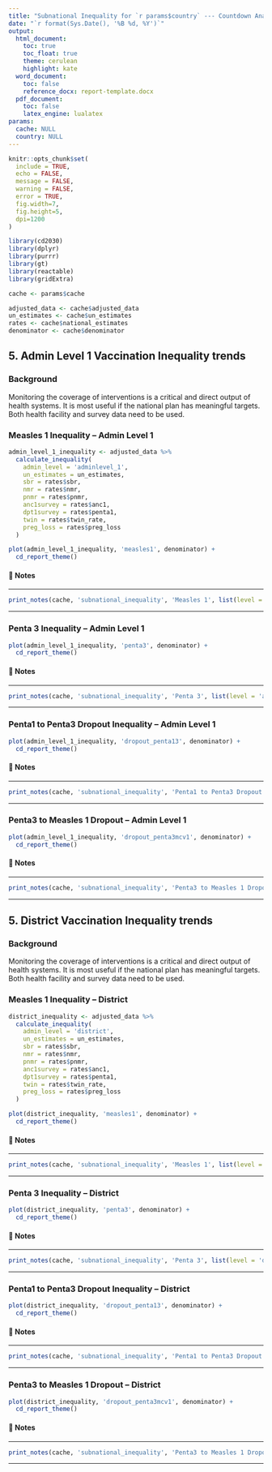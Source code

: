 ```yaml
---
title: "Subnational Inequality for `r params$country` --- Countdown Analysis"
date: "`r format(Sys.Date(), '%B %d, %Y')`"
output: 
  html_document:
    toc: true
    toc_float: true
    theme: cerulean
    highlight: kate
  word_document:
    toc: false
    reference_docx: report-template.docx
  pdf_document:
    toc: false
    latex_engine: lualatex
params:
  cache: NULL
  country: NULL
---
```


```r
knitr::opts_chunk$set(
  include = TRUE,
  echo = FALSE,
  message = FALSE,
  warning = FALSE,
  error = TRUE,
  fig.width=7, 
  fig.height=5, 
  dpi=1200
)

library(cd2030)
library(dplyr)
library(purrr)
library(gt)
library(reactable)
library(gridExtra)

cache <- params$cache

adjusted_data <- cache$adjusted_data
un_estimates <- cache$un_estimates
rates <- cache$national_estimates
denominator <- cache$denominator
```

## 5. Admin Level 1 Vaccination Inequality trends {-}

### Background

Monitoring the coverage of interventions is a critical and direct output of health 
systems. It is most useful if the national plan has meaningful targets. Both health 
facility and survey data need to be used.

### Measles 1 Inequality -- Admin Level 1

```r
admin_level_1_inequality <- adjusted_data %>% 
  calculate_inequality(
    admin_level = 'adminlevel_1',
    un_estimates = un_estimates,
    sbr = rates$sbr,
    nmr = rates$nmr,
    pnmr = rates$pnmr,
    anc1survey = rates$anc1,
    dpt1survey = rates$penta1,
    twin = rates$twin_rate,
    preg_loss = rates$preg_loss
  )

plot(admin_level_1_inequality, 'measles1', denominator) + 
  cd_report_theme()
```

#### 📝 Notes 

::: {custom-style="Style1"}

---

```r
print_notes(cache, 'subnational_inequality', 'Measles 1', list(level = 'adminlevel_1'))
```

---

:::

### Penta 3 Inequality -- Admin Level 1

```r
plot(admin_level_1_inequality, 'penta3', denominator) + 
  cd_report_theme()
```

#### 📝 Notes 

::: {custom-style="Style1"}

---

```r
print_notes(cache, 'subnational_inequality', 'Penta 3', list(level = 'adminlevel_1'))
```

---

:::

### Penta1 to Penta3 Dropout Inequality -- Admin Level 1

```r
plot(admin_level_1_inequality, 'dropout_penta13', denominator) + 
  cd_report_theme()
```

#### 📝 Notes 

::: {custom-style="Style1"}

---

```r
print_notes(cache, 'subnational_inequality', 'Penta1 to Penta3 Dropout', list(level = 'adminlevel_1'))
```

---

:::

### Penta3 to Measles 1 Dropout -- Admin Level 1

```r
plot(admin_level_1_inequality, 'dropout_penta3mcv1', denominator) + 
  cd_report_theme()
```

#### 📝 Notes 

::: {custom-style="Style1"}

---

```r
print_notes(cache, 'subnational_inequality', 'Penta3 to Measles 1 Dropout', list(level = 'adminlevel_1'))
```

---

:::


## 5. District Vaccination Inequality trends {-}

### Background

Monitoring the coverage of interventions is a critical and direct output of health 
systems. It is most useful if the national plan has meaningful targets. Both health 
facility and survey data need to be used.

### Measles 1 Inequality -- District

```r
district_inequality <- adjusted_data %>% 
  calculate_inequality(
    admin_level = 'district',
    un_estimates = un_estimates,
    sbr = rates$sbr,
    nmr = rates$nmr,
    pnmr = rates$pnmr,
    anc1survey = rates$anc1,
    dpt1survey = rates$penta1,
    twin = rates$twin_rate,
    preg_loss = rates$preg_loss
  )

plot(district_inequality, 'measles1', denominator) + 
  cd_report_theme()
```

#### 📝 Notes 

::: {custom-style="Style1"}

---

```r
print_notes(cache, 'subnational_inequality', 'Measles 1', list(level = 'district'))
```

---

:::

### Penta 3 Inequality -- District

```r
plot(district_inequality, 'penta3', denominator) + 
  cd_report_theme()
```

#### 📝 Notes 

::: {custom-style="Style1"}

---

```r
print_notes(cache, 'subnational_inequality', 'Penta 3', list(level = 'district'))
```

---

:::

### Penta1 to Penta3 Dropout Inequality -- District

```r
plot(district_inequality, 'dropout_penta13', denominator) + 
  cd_report_theme()
```

#### 📝 Notes 

::: {custom-style="Style1"}

---

```r
print_notes(cache, 'subnational_inequality', 'Penta1 to Penta3 Dropout', list(level = 'district'))
```

---

:::

### Penta3 to Measles 1 Dropout -- District

```r
plot(district_inequality, 'dropout_penta3mcv1', denominator) + 
  cd_report_theme()
```

#### 📝 Notes 

::: {custom-style="Style1"}

---

```r
print_notes(cache, 'subnational_inequality', 'Penta3 to Measles 1 Dropout', list(level = 'district'))
```

---

:::
